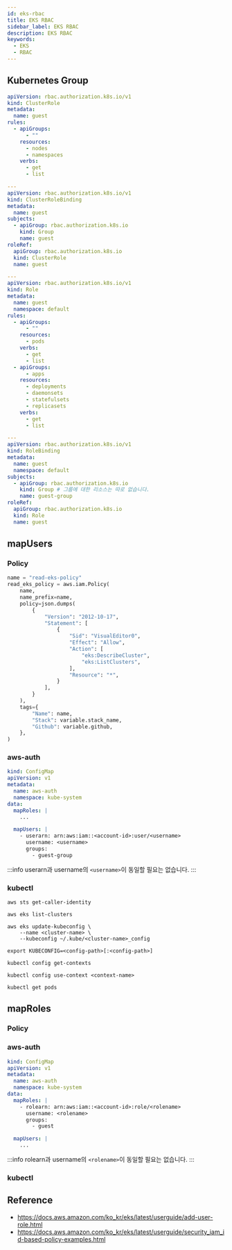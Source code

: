 ```yaml
---
id: eks-rbac
title: EKS RBAC
sidebar_label: EKS RBAC
description: EKS RBAC
keywords:
  - EKS
  - RBAC
---
```


## Kubernetes Group

```yaml
apiVersion: rbac.authorization.k8s.io/v1
kind: ClusterRole
metadata:
  name: guest
rules:
  - apiGroups:
      - ""
    resources:
      - nodes
      - namespaces
    verbs:
      - get
      - list

---
apiVersion: rbac.authorization.k8s.io/v1
kind: ClusterRoleBinding
metadata:
  name: guest
subjects:
  - apiGroup: rbac.authorization.k8s.io
    kind: Group
    name: guest
roleRef:
  apiGroup: rbac.authorization.k8s.io
  kind: ClusterRole
  name: guest

---
apiVersion: rbac.authorization.k8s.io/v1
kind: Role
metadata:
  name: guest
  namespace: default
rules:
  - apiGroups:
      - ""
    resources:
      - pods
    verbs:
      - get
      - list
  - apiGroups:
      - apps
    resources:
      - deployments
      - daemonsets
      - statefulsets
      - replicasets
    verbs:
      - get
      - list

---
apiVersion: rbac.authorization.k8s.io/v1
kind: RoleBinding
metadata:
  name: guest
  namespace: default
subjects:
  - apiGroup: rbac.authorization.k8s.io
    kind: Group # 그룹에 대한 리소스는 따로 없습니다.
    name: guest-group
roleRef:
  apiGroup: rbac.authorization.k8s.io
  kind: Role
  name: guest
```

## mapUsers

### Policy

```python
name = "read-eks-policy"
read_eks_policy = aws.iam.Policy(
    name,
    name_prefix=name,
    policy=json.dumps(
        {
            "Version": "2012-10-17",
            "Statement": [
                {
                    "Sid": "VisualEditor0",
                    "Effect": "Allow",
                    "Action": [
                        "eks:DescribeCluster",
                        "eks:ListClusters",
                    ],
                    "Resource": "*",
                }
            ],
        }
    ),
    tags={
        "Name": name,
        "Stack": variable.stack_name,
        "Github": variable.github,
    },
)
```

### aws-auth

```yaml
kind: ConfigMap
apiVersion: v1
metadata:
  name: aws-auth
  namespace: kube-system
data:
  mapRoles: |
    ...

  mapUsers: |
    - userarn: arn:aws:iam::<account-id>:user/<username>
      username: <username>
      groups:
        - guest-group
```

:::info
userarn과 username의 `<username>`이 동일할 필요는 없습니다.
:::

### kubectl

```shell
aws sts get-caller-identity
```

```shell
aws eks list-clusters
```

```shell
aws eks update-kubeconfig \
    --name <cluster-name> \
    --kubeconfig ~/.kube/<cluster-name>_config
```

```shell
export KUBECONFIG=<config-path>[:<config-path>]
```

```shell
kubectl config get-contexts
```

```shell
kubectl config use-context <context-name>
```

```shell
kubectl get pods
```

## mapRoles

### Policy

### aws-auth

```yaml
kind: ConfigMap
apiVersion: v1
metadata:
  name: aws-auth
  namespace: kube-system
data:
  mapRoles: |
    - rolearn: arn:aws:iam::<account-id>:role/<rolename>
      username: <rolename>
      groups:
        - guest

  mapUsers: |
    ...
```

:::info
rolearn과 username의 `<rolename>`이 동일할 필요는 없습니다.
:::

### kubectl

## Reference

- https://docs.aws.amazon.com/ko_kr/eks/latest/userguide/add-user-role.html
- https://docs.aws.amazon.com/ko_kr/eks/latest/userguide/security_iam_id-based-policy-examples.html
